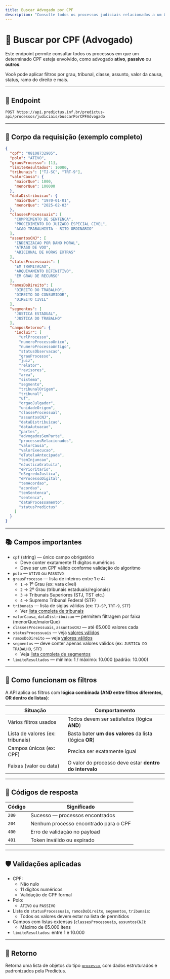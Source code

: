 ```yaml
---
title: Buscar Advogado por CPF
description: "Consulte todos os processos judiciais relacionados a um CPF."
---
```


# 🔎 Buscar por CPF (Advogado)

Este endpoint permite consultar todos os processos em que um determinado CPF esteja envolvido, como advogado **ativo**, **passivo** ou **outros**.

Você pode aplicar filtros por grau, tribunal, classe, assunto, valor da causa, status, ramo do direito e mais.

---

## 🔗 Endpoint

```
POST https://api.predictus.inf.br/predictus-api/processos/judiciais/buscarPorCPFAdvogado
```

---

## 🧾 Corpo da requisição (exemplo completo)

```json
{
  "cpf": "08108732905",
  "polo": "ATIVO",
  "grausProcesso": [1],
  "limiteResultados": 10000,
  "tribunais": ["TJ-SC", "TRT-9"],
  "valorCausa": {
    "maiorQue": 1000,
    "menorQue": 100000
  },
  "dataDistribuicao": {
    "maiorQue": "1970-01-01",
    "menorQue": "2025-02-03"
  },
  "classesProcessuais": [
    "CUMPRIMENTO DE SENTENCA",
    "PROCEDIMENTO DO JUIZADO ESPECIAL CIVEL",
    "ACAO TRABALHISTA - RITO ORDINARIO"
  ],
  "assuntosCNJ": [
    "INDENIZACAO POR DANO MORAL",
    "ATRASO DE VOO",
    "ADICIONAL DE HORAS EXTRAS"
  ],
  "statusProcessuais": [
    "EM TRAMITACAO",
    "ARQUIVAMENTO DEFINITIVO",
    "EM GRAU DE RECURSO"
  ],
  "ramosDoDireito": [
    "DIREITO DO TRABALHO",
    "DIREITO DO CONSUMIDOR",
    "DIREITO CIVIL"
  ],
  "segmentos": [
    "JUSTICA ESTADUAL",
    "JUSTICA DO TRABALHO"
  ],
  "camposRetorno": {
    "incluir": [
      "urlProcesso",
      "numeroProcessoUnico",
      "numeroProcessoAntigo",
      "statusObservacao",
      "grauProcesso",
      "juiz",
      "relator",
      "revisores",
      "area",
      "sistema",
      "segmento",
      "tribunalOrigem",
      "tribunal",
      "uf",
      "orgaoJulgador",
      "unidadeOrigem",
      "classeProcessual",
      "assuntosCNJ",
      "dataDistribuicao",
      "dataAutuacao",
      "partes",
      "advogadosSemParte",
      "processosRelacionados",
      "valorCausa",
      "valorExecucao",
      "eTutelaAntecipada",
      "temInjuncao",
      "eJusticaGratuita",
      "ePrioritario",
      "eSegredoJustica",
      "eProcessoDigital",
      "temAcordao",
      "acordao",
      "temSentenca",
      "sentenca",
      "dataProcessamento",
      "statusPredictus"
    ]
  }
}
```

---

## 📚 Campos importantes

- `cpf` (string) — único campo obrigatório  
  - Deve conter exatamente 11 dígitos numéricos  
  - Deve ser um CPF válido conforme validação do algoritmo
- `polo` — `ATIVO` ou `PASSIVO`
- `grausProcesso` — lista de inteiros entre 1 e 4:  
  - `1` → 1º Grau (ex: vara cível)  
  - `2` → 2º Grau (tribunais estaduais/regionais)  
  - `3` → Tribunais Superiores (STJ, TST etc.)  
  - `4` → Supremo Tribunal Federal (STF)
- `tribunais` — lista de siglas válidas (ex: `TJ-SP`, `TRT-9`, `STF`)  
  - Ver [lista completa de tribunais](../../referencias/tribunais)
- `valorCausa`, `dataDistribuicao` — permitem filtragem por faixa (menorQue/maiorQue)
- `classesProcessuais`, `assuntosCNJ` — até 65.000 valores cada  
- `statusProcessuais` — veja [valores válidos](../../referencias/status-processuais)
- `ramosDoDireito` — veja [valores válidos](../../referencias/ramos-direito)
- `segmentos` — deve conter apenas valores válidos (ex: `JUSTICA DO TRABALHO`, `STF`)  
  - Veja [lista completa de segmentos](../../referencias/segmentos)
- `limiteResultados` — mínimo: 1 / máximo: 10.000 (padrão: 10.000)

---

## 📌 Como funcionam os filtros

A API aplica os filtros com **lógica combinada (AND entre filtros diferentes, OR dentro de listas)**:

| Situação                         | Comportamento                                             |
|----------------------------------|------------------------------------------------------------|
| Vários filtros usados            | Todos devem ser satisfeitos (lógica **AND**)              |
| Lista de valores (ex: tribunais) | Basta bater **um dos valores** da lista (lógica **OR**)   |
| Campos únicos (ex: CPF)          | Precisa ser exatamente igual                              |
| Faixas (valor ou data)           | O valor do processo deve estar **dentro do intervalo**    |

---

## 🧾 Códigos de resposta

| Código | Significado                             |
|--------|------------------------------------------|
| `200`  | Sucesso — processos encontrados          |
| `204`  | Nenhum processo encontrado para o CPF    |
| `400`  | Erro de validação no payload             |
| `401`  | Token inválido ou expirado               |

---

## 🛡️ Validações aplicadas

- CPF:
  - Não nulo
  - 11 dígitos numéricos
  - Validação de CPF formal
- Polo:
  - `ATIVO` ou `PASSIVO`
- Lista de `statusProcessuais`, `ramosDoDireito`, `segmentos`, `tribunais`:
  - Todos os valores devem estar na lista de permitidos
- Campos com listas extensas (`classesProcessuais`, `assuntosCNJ`):
  - Máximo de 65.000 itens
- `limiteResultados`: entre 1 e 10.000

---

## 🧾 Retorno

Retorna uma lista de objetos do tipo [`processo`](./estrutura), com dados estruturados e padronizados pela Predictus.